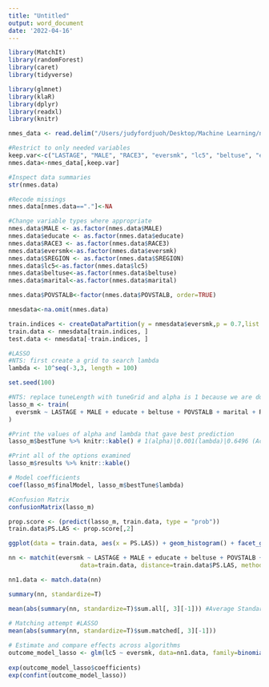 ```yaml
---
title: "Untitled"
output: word_document
date: '2022-04-16'
---
```


```r
library(MatchIt)
library(randomForest)
library(caret)
library(tidyverse)

library(glmnet)
library(klaR)
library(dplyr)
library(readxl)
library(knitr)
```

```r
nmes_data <- read.delim("/Users/judyfordjuoh/Desktop/Machine Learning/nmes_data.txt")

#Restrict to only needed variables
keep.var<-c("LASTAGE", "MALE", "RACE3", "eversmk", "lc5", "beltuse", "educate", "marital", "SREGION", "POVSTALB")
nmes.data<-nmes_data[,keep.var]

#Inspect data summaries
str(nmes.data)

#Recode missings
nmes.data[nmes.data=="."]<-NA

#Change variable types where appropriate
nmes.data$MALE <- as.factor(nmes.data$MALE)
nmes.data$educate <- as.factor(nmes.data$educate)
nmes.data$RACE3 <- as.factor(nmes.data$RACE3)
nmes.data$eversmk<-as.factor(nmes.data$eversmk)
nmes.data$SREGION <- as.factor(nmes.data$SREGION)
nmes.data$lc5<-as.factor(nmes.data$lc5)
nmes.data$beltuse<-as.factor(nmes.data$beltuse)
nmes.data$marital<-as.factor(nmes.data$marital)

nmes.data$POVSTALB<-factor(nmes.data$POVSTALB, order=TRUE)

nmesdata<-na.omit(nmes.data)   
```

```r
train.indices <- createDataPartition(y = nmesdata$eversmk,p = 0.7,list = FALSE)
train.data <- nmesdata[train.indices, ]
test.data <- nmesdata[-train.indices, ]
```


```r
#LASSO
#NTS: first create a grid to search lambda
lambda <- 10^seq(-3,3, length = 100)

set.seed(100)

#NTS: replace tuneLength with tuneGrid and alpha is 1 because we are doing lasso. If we were doing rigid it would be 0. 
lasso_m <- train(
  eversmk ~ LASTAGE + MALE + educate + beltuse + POVSTALB + marital + RACE3 + SREGION, data = train.data, method = "glmnet", trControl = trainControl("cv", number = 10), preProc = c("center", "scale"), tuneGrid = expand.grid(alpha = 1, lambda = lambda)
)

#Print the values of alpha and lambda that gave best prediction
lasso_m$bestTune %>% knitr::kable() # 1(alpha)|0.001(lambda)|0.6496 (Accuracy)

#Print all of the options examined
lasso_m$results %>% knitr::kable()

# Model coefficients
coef(lasso_m$finalModel, lasso_m$bestTune$lambda)

#Confusion Matrix
confusionMatrix(lasso_m) 
```

```r
prop.score <- (predict(lasso_m, train.data, type = "prob"))
train.data$PS.LAS <- prop.score[,2]

ggplot(data = train.data, aes(x = PS.LAS)) + geom_histogram() + facet_grid(~eversmk) + theme_bw() + ggtitle("Overlap PS from LASSO MODEL")
```

```r
nn <- matchit(eversmk ~ LASTAGE + MALE + educate + beltuse + POVSTALB + marital + RACE3 + SREGION, 
                    data=train.data, distance=train.data$PS.LAS, method="nearest", discard="both", caliper=0.2, ratio=1)

nn1.data <- match.data(nn)

summary(nn, standardize=T)

mean(abs(summary(nn, standardize=T)$sum.all[, 3][-1])) #Average Standardized Mean Difference-Unmatched
    
# Matching attempt #LASSO
mean(abs(summary(nn, standardize=T)$sum.matched[, 3][-1])) 

# Estimate and compare effects across algorithms
outcome_model_lasso <- glm(lc5 ~ eversmk, data=nn1.data, family=binomial(link="logit"))
    
exp(outcome_model_lasso$coefficients)
exp(confint(outcome_model_lasso))
```



